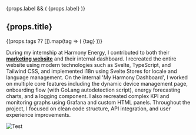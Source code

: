

  <ProjectBanner project={props} />

  {props.label && (
    <span className="inline-block mb-4 px-3 py-1 text-sm font-semibold rounded-full bg-teal-100 text-teal-700 dark:bg-teal-900 dark:text-teal-300">
      {props.label}
    </span>
  )}


  <h2 className="text-2xl font-bold mb-4">
    <span className="bg-clip-text text-transparent bg-gradient-to-r from-teal-400 via-cyan-500 to-blue-600 dark:from-teal-300 dark:via-cyan-400 dark:to-blue-400">
       {props.title}
    </span>
  </h2>

  {(props.tags ?? []).map(tag => (
    <span
      key={tag}
      className="px-3 py-1 text-xs sm:text-sm font-mono bg-gray-200 dark:bg-slate-800 rounded-full mt-1 inline-block mr-2 mb-4 text-gray-800 dark:text-gray-200"
    >
      {tag}
    </span>
  ))}

During my internship at Harmony Energy, I contributed to both their  <a href="https://harmony.energy/" className='text-teal-500 dark:text-teal-400 hover:text-teal-300' target='_blank' rel="noopener noreferrer">**marketing website**</a> and their internal dashboard. I recreated the entire website using modern technologies such as Svelte, TypeScript, and Tailwind CSS, and implemented i18n using Svelte Stores for locale and language management. On the internal 'My Harmony Dashboard', I worked on multiple core features including the dynamic device management page, onboarding flow (with GoLang autodetection script), energy forecasting charts, and a logging component. I also recreated complex KPI and monitoring graphs using Grafana and custom HTML panels. Throughout the project, I focused on clean code structure, API integration, and user experience improvements.



![Test](https://res.cloudinary.com/${process.env.NEXT_PUBLIC_CLOUDINARY_CLOUD_NAME}/image/upload/v1757185542/projects/routesummary_bpo3pippp_sf5rzi.jpg)

